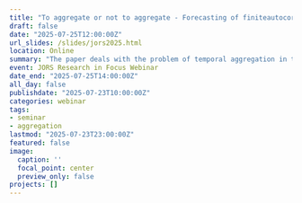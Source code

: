 ```yaml
---
title: "To aggregate or not to aggregate - Forecasting of finiteautocorrelated demand"
draft: false
date: "2025-07-25T12:00:00Z"
url_slides: /slides/jors2025.html
location: Online
summary: "The paper deals with the problem of temporal aggregation in time series forecasting. The question is, is it better to use aggregate data? For example, is it better to use weekly figures rather than daily? "
event: JORS Research in Focus Webinar
date_end: "2025-07-25T14:00:00Z"
all_day: false
publishdate: "2025-07-23T10:00:00Z"
categories: webinar
tags:
- seminar
- aggregation
lastmod: "2025-07-23T23:00:00Z"
featured: false
image:
  caption: ''
  focal_point: center
  preview_only: false
projects: []
---
```


